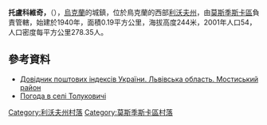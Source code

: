 {{coord|49|43|14|N|23|6|6|E|scale:100000|display=title}}

'''托盧科維奇，'''（{{lang-uk|Толуковичі}}），[[烏克蘭|烏克蘭]]的城鎮，位於鳥克蘭的西部[[利沃夫州|利沃夫州]]，由[[莫斯季斯卡區|莫斯季斯卡區]]負責管轄，始建於1940年，面積0.19平方公里，海拔高度244米，2001年人口54，人口密度每平方公里278.35人。

==參考資料==
*[http://www.uaidx.com/13/294/index Довідник поштових індексів України. Львівська область. Мостиський район] {{Wayback|url=http://www.uaidx.com/13/294/index |date=20161018190804 }}
* [http://weather.in.ua/ua/l'vovskaja/26254 Погода в селі Толуковичі]

[[Category:利沃夫州村落|Category:利沃夫州村落]]
[[Category:莫斯季斯卡區村落|Category:莫斯季斯卡區村落]]


{{Lviv-geo-stub}}